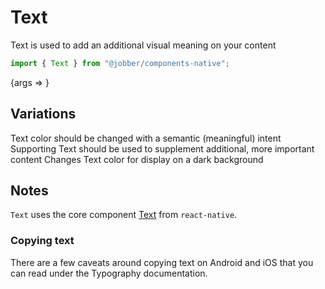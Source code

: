
<Meta title="Components/Text/Mobile" component={Text} />

# Text

Text is used to add an additional visual meaning on your content

```ts
import { Text } from "@jobber/components-native";
```

<Canvas>
  <Story
    name="Mobile"
    args={{
      children:
        "'640K is more memory than anyone will ever need on a computer' - Not Bill Gates",
    }}
  >
    {args => <Text {...args} />}
  </Story>
</Canvas>

<ArgsTable of={Text} story="Mobile" />

## Variations

<Canvas isColumn>
  <Text variation="success">
    Text color should be changed with a semantic (meaningful) intent
  </Text>
  <Text level="textSupporting">
    Supporting Text should be used to supplement additional, more important
    content
  </Text>
  <View style={{ backgroundColor: "black" }}>
    <Text reverseTheme={true}>
      Changes Text color for display on a dark background
    </Text>
  </View>
</Canvas>

## Notes

`Text` uses the core component [Text](https://reactnative.dev/docs/text) from
`react-native`.

### Copying text

There are a few caveats around copying text on Android and iOS that you can read
under the Typography documentation.
